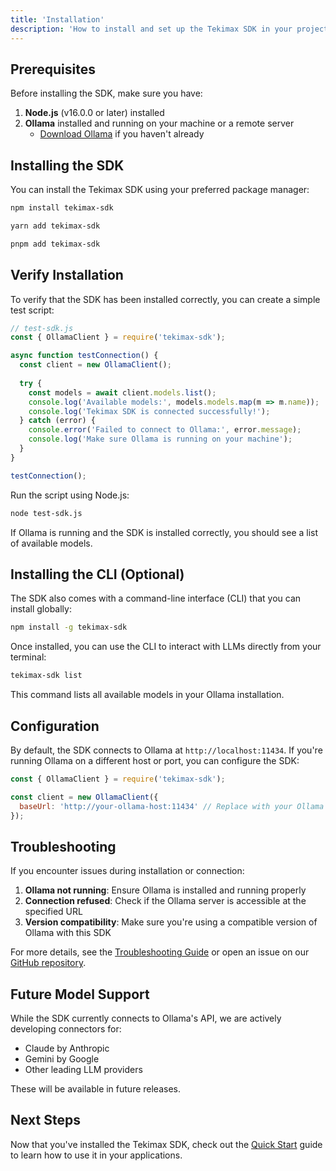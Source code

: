 ```yaml
---
title: 'Installation'
description: 'How to install and set up the Tekimax SDK in your project'
---
```



## Prerequisites

Before installing the SDK, make sure you have:

1. **Node.js** (v16.0.0 or later) installed
2. **Ollama** installed and running on your machine or a remote server
   - [Download Ollama](https://ollama.ai/download) if you haven't already

## Installing the SDK

You can install the Tekimax SDK using your preferred package manager:

<CodeGroup>

```bash npm
npm install tekimax-sdk
```

```bash yarn
yarn add tekimax-sdk
```

```bash pnpm
pnpm add tekimax-sdk
```

</CodeGroup>

## Verify Installation

To verify that the SDK has been installed correctly, you can create a simple test script:

```javascript
// test-sdk.js
const { OllamaClient } = require('tekimax-sdk');

async function testConnection() {
  const client = new OllamaClient();
  
  try {
    const models = await client.models.list();
    console.log('Available models:', models.models.map(m => m.name));
    console.log('Tekimax SDK is connected successfully!');
  } catch (error) {
    console.error('Failed to connect to Ollama:', error.message);
    console.log('Make sure Ollama is running on your machine');
  }
}

testConnection();
```

Run the script using Node.js:

```bash
node test-sdk.js
```

If Ollama is running and the SDK is installed correctly, you should see a list of available models.

## Installing the CLI (Optional)

The SDK also comes with a command-line interface (CLI) that you can install globally:

```bash
npm install -g tekimax-sdk
```

Once installed, you can use the CLI to interact with LLMs directly from your terminal:

```bash
tekimax-sdk list
```

This command lists all available models in your Ollama installation.

## Configuration

By default, the SDK connects to Ollama at `http://localhost:11434`. If you're running Ollama on a different host or port, you can configure the SDK:

```javascript
const { OllamaClient } = require('tekimax-sdk');

const client = new OllamaClient({
  baseUrl: 'http://your-ollama-host:11434' // Replace with your Ollama host
});
```

## Troubleshooting

If you encounter issues during installation or connection:

1. **Ollama not running**: Ensure Ollama is installed and running properly
2. **Connection refused**: Check if the Ollama server is accessible at the specified URL
3. **Version compatibility**: Make sure you're using a compatible version of Ollama with this SDK

For more details, see the [Troubleshooting Guide](/docs/guides/troubleshooting) or open an issue on our [GitHub repository](https://github.com/TEKIMAX/tekimax-sdk).

## Future Model Support

While the SDK currently connects to Ollama's API, we are actively developing connectors for:
- Claude by Anthropic
- Gemini by Google
- Other leading LLM providers

These will be available in future releases.

## Next Steps

Now that you've installed the Tekimax SDK, check out the [Quick Start](/docs/quickstart) guide to learn how to use it in your applications. 